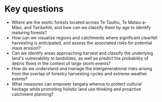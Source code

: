 # Key questions

- Where are the exotic forests located across Te Tauihu, Te Matau-a-Māui, and Tairāwhiti, and how can we classify them by age to identify maturing forests?
- How can we visualize regions and catchments where significant clearfell harvesting is anticipated, and assess the associated risks for potential mass erosion?
- Can we identify areas approaching harvest and classify the underlying land's vulnerability to landslides, as well as predict the probability of debris flows in the context of large storm events?
- How do we understand and manage the intergenerational risks arising from the overlap of forestry harvesting cycles and extreme weather events?
- What measures can empower tangata whenua to protect cultural heritage while promoting holistic land use thinking and proactive catchment planning?
